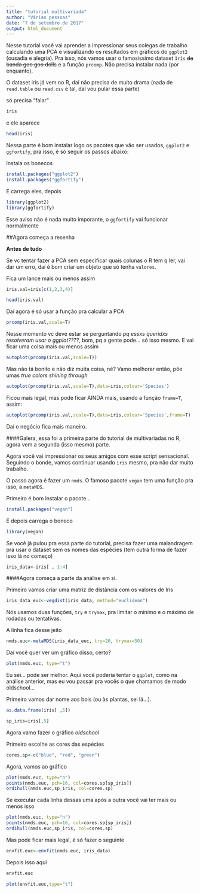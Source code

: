 ```yaml
---
title: "tutorial multivariada"
author: "Várias pessoas"
date: "7 de setembro de 2017"
output: html_document
---
```


Nesse tutorial você vai aprender a impressionar seus colegas de trabalho calculando uma PCA e visualizando os resultados em gráficos do `ggplot2` (ousadia e alegria). 
Pra isso, nós vamos usar o famosíssimo dataset `Iris` ~~da banda goo goo dolls~~ e a função `prcomp`. Não precisa instalar nada (por enquanto).

O dataset iris já vem no R, daí não precisa de muito drama (nada de `read.table` ou `read.csv` e tal, daí vou pular essa parte)

só precisa "falar"

```r
iris
```
e ele aparece

```r
head(iris)
```

Nessa parte é bom instalar logo os pacotes que vão ser usados, `ggplot2` e `ggfortify`, pra isso, é só seguir os passos abaixo:

Instala os bonecos
```r
install.packages("ggplot2")
install.packages("ggfortify")
```

E carrega eles, depois
```r
library(ggplot2)
library(ggfortify)
```
Esse aviso não é nada muito imporante, o `ggfortify` vai funcionar normalmente



##Agora começa a resenha

**Antes de tudo**

Se vc tentar fazer a PCA sem especificar quais colunas o R tem q ler, vai dar um erro, daí é bom criar um objeto que só tenha `valores`.

Fica um lance mais ou menos assim
```r
iris.val=iris[c(1,2,3,4)]
```
```r
head(iris.val)
```

Daí agora é só usar a função pra calcular a PCA
```r
prcomp(iris.val,scale=T)
```

Nesse momento vc deve estar se perguntando *pq essxs queridxs resolveram usar o ggplot????*, bom, pq a gente pode... só isso mesmo. 
E vai ficar uma coisa mais ou menos assim

```r
autoplot(prcomp(iris.val,scale=T))
```

Mas não tá bonito e não diz muita coisa, né? 
Vamo melhorar então, põe umas *true colors shining through*
```r
autoplot(prcomp(iris.val,scale=T),data=iris,colour='Species')
```

Ficou mais legal, mas pode ficar AINDA mais, usando a função `frame=T`, assim:
```r
autoplot(prcomp(iris.val,scale=T),data=iris,colour='Species',frame=T)
```

Daí o negócio fica mais maneiro.

####Galera, essa foi a primeira parte do tutorial de multivariadas no R, agora vem a segunda (isso mesmo) parte.

Agora você vai impressionar os seus amigos com esse script sensacional.
Seguindo o bonde, vamos continuar usando `iris` mesmo, pra não dar muito trabalho.

O passo agora é fazer um `nmds`. O famoso pacote `vegan` tem uma função pra isso, a `metaMDS`.

Primeiro é bom instalar o pacote...
```r
install.packages("vegan")
```

E depois carrega o boneco
```r
library(vegan)
```

Se você já pulou pra essa parte do tutorial, precisa fazer uma malandragem pra usar o dataset sem os nomes das espécies (tem outra forma de fazer isso lá no começo)

```r
iris_data<-iris[ , 1:4]
```

####Agora começa a parte da análise em si.

Primeiro vamos criar uma matriz de distância com os valores de Iris
```r
iris_data_euc<-vegdist(iris_data, method="euclidean")
```

Nós usamos duas funções, `try` e `trymax`, pra limitar o mínimo e o máximo de rodadas ou tentativas. 

A linha fica desse jeito
```r
nmds.euc<-metaMDS(iris_data_euc, try=20, trymax=50)
```

Daí você quer ver um gráfico disso, certo?
```r
plot(nmds.euc, type="t")
```

Eu sei... pode ser melhor. 
Aqui você poderia tentar o `ggplot`, como na análise anterior, mas eu vou passar pra vocês o que chamamos de modo oldschool...

Primeiro vamos dar nome aos bois (ou às plantas, sei lá...).

```r
as.data.frame(iris[ ,5])
```

```r
sp_iris=iris[,5]
```

Agora vamo fazer o gráfico *oldschool*

Primeiro escolhe as cores das espécies
```r
cores.sp<-c("blue", "red", "green")
```

Agora, vamos ao gráfico

```r
plot(nmds.euc, type="n")
points(nmds.euc, pch=16, col=cores.sp[sp_iris])
ordihull(nmds.euc,sp_iris, col=cores.sp)
```

Se executar cada linha dessas uma após a outra você vai ter mais ou menos isso

```r
plot(nmds.euc, type="n")
points(nmds.euc, pch=16, col=cores.sp[sp_iris])
ordihull(nmds.euc,sp_iris, col=cores.sp)
```

Mas pode ficar mais legal, é só fazer o seguinte

```r
envfit.euc<-envfit(nmds.euc, iris_data)
```

Depois isso aqui
```r
envfit.euc
```

```r
plot(envfit.euc,type="t")
```
